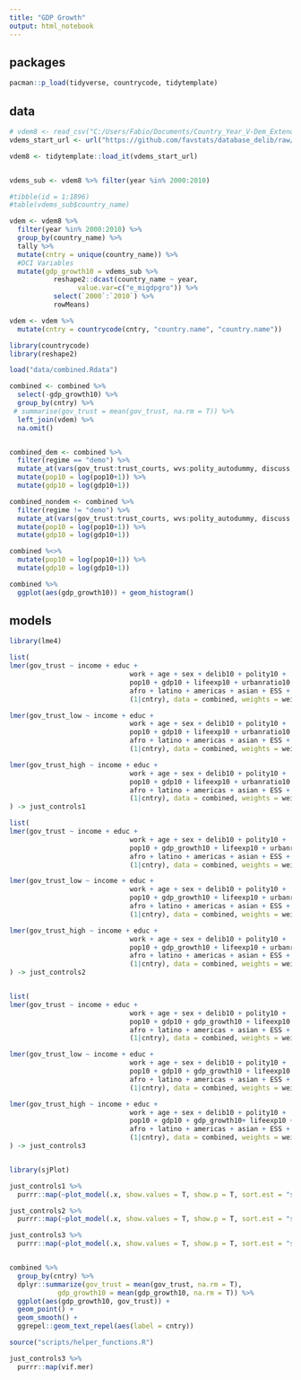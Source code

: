 ```yaml
---
title: "GDP Growth"
output: html_notebook
---
```


## packages

```r
pacman::p_load(tidyverse, countrycode, tidytemplate)
```

## data

```r
# vdem8 <- read_csv("C:/Users/Fabio/Documents/Country_Year_V-Dem_Extended_CSV_v8/V-Dem-CY+Others-v8.csv")
vdems_start_url <- url("https://github.com/favstats/database_delib/raw//master/vdems_start.Rdata")

vdem8 <- tidytemplate::load_it(vdems_start_url)


vdems_sub <- vdem8 %>% filter(year %in% 2000:2010)

#tibble(id = 1:1896)
#table(vdems_sub$country_name)

vdem <- vdem8 %>%
  filter(year %in% 2000:2010) %>% 
  group_by(country_name) %>%
  tally %>%
  mutate(cntry = unique(country_name)) %>%
  #DCI Variables
  mutate(gdp_growth10 = vdems_sub %>%
           reshape2::dcast(country_name ~ year, 
                 value.var=c("e_migdpgro")) %>%
           select(`2000`:`2010`) %>%
           rowMeans)

vdem <- vdem %>% 
  mutate(cntry = countrycode(cntry, "country.name", "country.name"))

library(countrycode)
library(reshape2)

load("data/combined.Rdata")

combined <- combined %>% 
  select(-gdp_growth10) %>% 
  group_by(cntry) %>% 
 # summarise(gov_trust = mean(gov_trust, na.rm = T)) %>% 
  left_join(vdem) %>% 
  na.omit()


combined_dem <- combined %>% 
  filter(regime == "demo") %>% 
  mutate_at(vars(gov_trust:trust_courts, wvs:polity_autodummy, discuss, gdp10:urbanratio10), range01) %>% 
  mutate(pop10 = log(pop10+1)) %>% 
  mutate(gdp10 = log(gdp10+1)) 

combined_nondem <- combined %>% 
  filter(regime != "demo") %>% 
  mutate_at(vars(gov_trust:trust_courts, wvs:polity_autodummy, discuss, gdp10:urbanratio10), range01) %>% 
  mutate(pop10 = log(pop10+1)) %>% 
  mutate(gdp10 = log(gdp10+1)) 

combined %<>% 
  mutate(pop10 = log(pop10+1)) %>% 
  mutate(gdp10 = log(gdp10+1)) 

combined %>% 
  ggplot(aes(gdp_growth10)) + geom_histogram()
```

## models

```r
library(lme4)

list(
lmer(gov_trust ~ income + educ + 
                              work + age + sex + delib10 + polity10 +
                              pop10 + gdp10 + lifeexp10 + urbanratio10 +
                              afro + latino + americas + asian + ESS +
                              (1|cntry), data = combined, weights = weight),

lmer(gov_trust_low ~ income + educ + 
                              work + age + sex + delib10 + polity10 +
                              pop10 + gdp10 + lifeexp10 + urbanratio10 +
                              afro + latino + americas + asian + ESS +
                              (1|cntry), data = combined, weights = weight),

lmer(gov_trust_high ~ income + educ + 
                              work + age + sex + delib10 + polity10 +
                              pop10 + gdp10 + lifeexp10 + urbanratio10 +
                              afro + latino + americas + asian + ESS +
                              (1|cntry), data = combined, weights = weight)
) -> just_controls1

list(
lmer(gov_trust ~ income + educ + 
                              work + age + sex + delib10 + polity10 +
                              pop10 + gdp_growth10 + lifeexp10 + urbanratio10 +
                              afro + latino + americas + asian + ESS +
                              (1|cntry), data = combined, weights = weight),

lmer(gov_trust_low ~ income + educ + 
                              work + age + sex + delib10 + polity10 +
                              pop10 + gdp_growth10 + lifeexp10 + urbanratio10 +
                              afro + latino + americas + asian + ESS +
                              (1|cntry), data = combined, weights = weight),

lmer(gov_trust_high ~ income + educ + 
                              work + age + sex + delib10 + polity10 +
                              pop10 + gdp_growth10 + lifeexp10 + urbanratio10 +
                              afro + latino + americas + asian + ESS +
                              (1|cntry), data = combined, weights = weight)
) -> just_controls2


list(
lmer(gov_trust ~ income + educ + 
                              work + age + sex + delib10 + polity10 +
                              pop10 + gdp10 + gdp_growth10 + lifeexp10 + urbanratio10 +
                              afro + latino + americas + asian + ESS +
                              (1|cntry), data = combined, weights = weight),

lmer(gov_trust_low ~ income + educ + 
                              work + age + sex + delib10 + polity10 +
                              pop10 + gdp10 + gdp_growth10 + lifeexp10 + urbanratio10 +
                              afro + latino + americas + asian + ESS +
                              (1|cntry), data = combined, weights = weight),

lmer(gov_trust_high ~ income + educ + 
                              work + age + sex + delib10 + polity10 +
                              pop10 + gdp10 + gdp_growth10+ lifeexp10 + urbanratio10 +
                              afro + latino + americas + asian + ESS +
                              (1|cntry), data = combined, weights = weight)
) -> just_controls3


library(sjPlot)

just_controls1 %>% 
  purrr::map(~plot_model(.x, show.values = T, show.p = T, sort.est = "sort.all"))

just_controls2 %>% 
  purrr::map(~plot_model(.x, show.values = T, show.p = T, sort.est = "sort.all"))

just_controls3 %>% 
  purrr::map(~plot_model(.x, show.values = T, show.p = T, sort.est = "sort.all"))


combined %>% 
  group_by(cntry) %>% 
  dplyr::summarize(gov_trust = mean(gov_trust, na.rm = T),
            gdp_growth10 = mean(gdp_growth10, na.rm = T)) %>% 
  ggplot(aes(gdp_growth10, gov_trust)) +
  geom_point() +
  geom_smooth() +
  ggrepel::geom_text_repel(aes(label = cntry))

source("scripts/helper_functions.R")

just_controls3 %>% 
  purrr::map(vif.mer)

```


